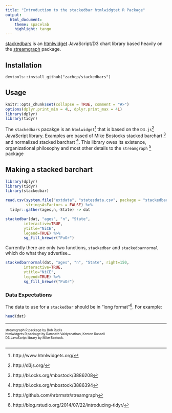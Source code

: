 ```yaml
---
title: "Introduction to the stackedbar htmlwidgtet R Package"
output:
  html_document:
    theme: spacelab
    highlight: tango
---
```


[stackedbars](http://github.com/zachcp/stackedbars) is an
[htmlwidget](https://github.com/ramnathv/htmlwidgets)
JavaScript/D3 chart library based heavily on the
[streamgraph](http://github.com/hrbrmstr/streamgraph) package.

## Installation

`devtools::install_github("zachcp/stackedbars")`

## Usage

```r
knitr::opts_chunk$set(collapse = TRUE, comment = "#>")
options(dplyr.print_min = 4L, dplyr.print_max = 4L)
library(dplyr)
library(tidyr)
```

The `stackedbars` pacakge is an `htmlwidget`^[http://www.htmlwidgets.org/] that is based on the `D3.js`^[http://d3js.org/] JavaScript library. Examples are based of Mike Bostocks
stacked barchart ^[http://bl.ocks.org/mbostock/3886208] and normalized stacked barchart ^[http://bl.ocks.org/mbostock/3886394]. This library owes its existence, organizational
philosophy and most other details to the `streamgraph` ^[http://github.com/hrbrmstr/streamgraph]
package

## Making a stacked barchart

```r
library(dplyr)
library(tidyr)
library(stackedbar)

read.csv(system.file("extdata", "statesdata.csv", package = "stackedbar"),
         stringsAsFactors = FALSE) %>%
  tidyr::gather(ages,n,-State) -> dat

stackedbar(dat, "ages", "n", "State",
        interactive=TRUE, 
        ytitle="NiCE",
        legend=TRUE) %>%
        sg_fill_brewer("PuOr")
```

Currently there are only two functions, `stackedbar` and `stackedbarnormal` which do what they advertise...

```r
stackedbarnormal(dat, "ages", "n", "State", right=150,
        interactive=TRUE, 
        ytitle="NiCE",
        legend=TRUE) %>%
        sg_fill_brewer("PuOr")
```


### Data Expectations

The data to use for a `stackedbar` should be in "long format"^[http://blog.rstudio.org/2014/07/22/introducing-tidyr/]. For example:

```r
head(dat)
```

<hr noshade size=1>
<div style="font-size:10px">streamgraph R package by Bob Rudis <br/>htmlwidgets R package by Ramnath Vaidyanathan, Kenton Russell <br/>D3 JavaScript library by Mike Bostock.<br/><br/></div>